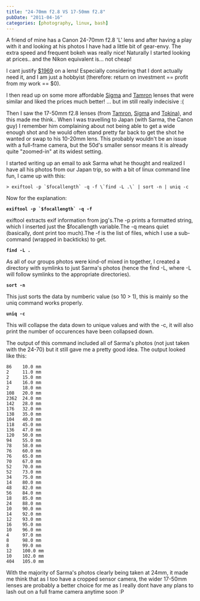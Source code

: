 ```yaml
---
title: "24-70mm f2.8 VS 17-50mm f2.8"
pubDate: "2011-04-16"
categories: [photography, linux, bash]
---
```


A friend of mine has a Canon 24-70mm f2.8 'L' lens and after having a play with
it and looking at his photos I have had a little bit of gear-envy. The extra
speed and frequent bokeh was really nice! Naturally I started looking at
prices.. and the Nikon equivalent is… not cheap!

I cant justify
[$1969](http://www.dwidigitalcameras.com.au/store/product.asp?idProduct=1917) on
a lens! Especially considering that I dont actually need it, and I am just a
hobbyist (therefore: return on investment == profit from my work == $0).

I then read up on some more affordable
[Sigma](http://www.dwidigitalcameras.com.au/store/product.asp?idProduct=2221)
and
[Tamron](http://www.dwidigitalcameras.com.au/store/product.asp?idProduct=374)
lenses that were similar and liked the prices much better! … but im still
really indecisive :(

Then I saw the 17-50mm f2.8 lenses (from
[Tamron](http://www.dwidigitalcameras.com.au/store/product.asp?idProduct=2416),
[Sigma](http://www.dwidigitalcameras.com.au/store/product.asp?idProduct=3013)
and
[Tokina](http://www.dwidigitalcameras.com.au/store/product.asp?idProduct=2278)),
and this made me think.. When I was travelling to Japan (with Sarma, the Canon
guy) I remember him complaining about not being able to get a wide enough shot
and he would often stand pretty far back to get the shot he wanted or swap to
his 10-20mm lens. This probably wouldn't be an issue with a full-frame camera,
but the 50d's smaller sensor means it is already quite "zoomed-in" at its widest
setting.

I started writing up an email to ask Sarma what he thought and realized I have
all his photos from our Japan trip, so with a bit of linux command line fun, I
came up with this:

```
> exiftool -p `$focallength` -q -f \`find -L .\` | sort -n | uniq -c
```

Now for the explanation:

**``exiftool -p `$focallength` -q -f``**

exiftool extracts exif information from jpg's.The -p prints a formatted string,
which I inserted just the $focallength variable.The -q means quiet (basically,
dont print too much).The -f is the list of files, which I use a sub-command
(wrapped in backticks) to get.

**`find -L .`**

As all of our groups photos were kind-of mixed in together, I created a
directory with symlinks to just Sarma's photos (hence the find -L, where -L will
follow symlinks to the appropriate directories).

**`sort -n`**

This just sorts the data by numberic value (so 10 > 1), this is mainly so the
uniq command works properly.

**`uniq -c`**

This will collapse the data down to unique values and with the -c, it will also
print the number of occurences have been collapsed down.

The output of this command included all of Sarma's photos (not just taken with
the 24-70) but it still gave me a pretty good idea. The output looked like
this:

```
86    10.0 mm
2     11.0 mm
2     15.0 mm
14    16.0 mm
2     18.0 mm
108   20.0 mm
2362  24.0 mm
142   28.0 mm
176   32.0 mm
138   35.0 mm
104   40.0 mm
118   45.0 mm
136   47.0 mm
120   50.0 mm
94    55.0 mm
78    58.0 mm
76    60.0 mm
76    65.0 mm
70    67.0 mm
52    70.0 mm
52    73.0 mm
34    75.0 mm
14    80.0 mm
48    82.0 mm
56    84.0 mm
18    85.0 mm
24    88.0 mm
10    90.0 mm
14    92.0 mm
12    93.0 mm
16    95.0 mm
10    96.0 mm
4     97.0 mm
8     98.0 mm
8     99.0 mm
12    100.0 mm
10    102.0 mm
404   105.0 mm
```

With the majority of Sarma's photos clearly being taken at 24mm, it made me
think that as I too have a cropped sensor camera, the wider 17-50mm lenses are
probably a better choice for me as I really dont have any plans to lash out on a
full frame camera anytime soon :P
